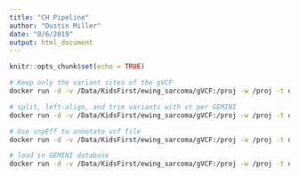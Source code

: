 ```yaml
---
title: "CH Pipeline"
author: "Dustin Miller"
date: "8/6/2019"
output: html_document
---
```


```r
knitr::opts_chunk$set(echo = TRUE)
```

```bash
# Keep only the variant sites of the gVCF
docker run -d -v /Data/KidsFirst/ewing_sarcoma/gVCF:/proj -w /proj -t dmill903/ch_pipeline:V1 python3 keepVariantSites.py > keepVariantSites.out
```

```bash
# split, left-align, and trim variants with vt per GEMINI
docker run -d -v /Data/KidsFirst/ewing_sarcoma/gVCF:/proj -w /proj -t dmill903/ch_pipeline:V1 bash vt_proband.sh > vt_proband.out
```

```bash
# Use snpEff to annotate vcf file
docker run -d -v /Data/KidsFirst/ewing_sarcoma/gVCF:/proj -w /proj -t dmill903/ch_pipeline:V1 bash annotate_proband.sh > annotate_proband.out
```

```bash
# load in GEMINI database
docker run -d -v /Data/KidsFirst/ewing_sarcoma/gVCF:/proj -w /proj -t dmill903/ch_pipeline:V1 bash gemini_proband.sh > gemini_proband.out
```
